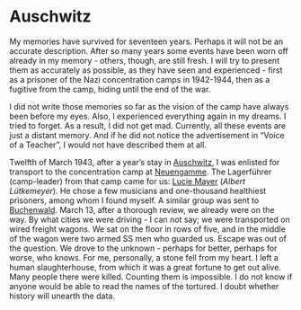 # Auschwitz {#auschwitz}

My memories have survived for seventeen years. Perhaps it will not be an accurate description. After so many years some events have been worn off already in my memory - others, though, are still fresh. I will try to present them as accurately as possible, as they have seen and experienced - first as a prisoner of the Nazi concentration camps in 1942-1944, then as a fugitive from the camp, hiding until the end of the war. 

I did not write those memories so far as the vision of the camp have always been before my eyes. Also, I experienced everything again in my dreams. I tried to forget. As a result, I did not get mad. Currently, all these events are just a distant memory. And if he did not notice the advertisement in "Voice of a Teacher", I would not have described them at all.

Twelfth of March 1943, after a year's stay in [Auschwitz](https://en.wikipedia.org/wiki/Auschwitz_concentration_camp), I was enlisted for transport to the concentration camp at [Neuengamme](https://en.wikipedia.org/wiki/Neuengamme_concentration_camp). The Lagerführer (camp-leader) from that camp came for us: [Lucie Mayer](https://de.wikipedia.org/wiki/Albert_L%C3%BCtkemeyer) (_Albert Lütkemeyer_). He chose a few musicians and one-thousand healthiest prisoners, among whom I found myself. A similar group was sent to [Buchenwald](https://en.wikipedia.org/wiki/Buchenwald_concentration_camp). March 13, after a thorough review, we already were on the way. By what cities we were driving - I can not say; we were transported on wired freight wagons. We sat on the floor in rows of five, and in the middle of the wagon were two armed SS men who guarded us. Escape was out of the question. We drove to the unknown - perhaps for better, perhaps for worse, who knows. For me, personally, a stone fell from my heart. I left a human slaughterhouse, from which it was a great fortune to get out alive. Many people there were killed. Counting them is impossible. I do not know if anyone would be able to read the names of the tortured. I doubt whether history will unearth the data.

